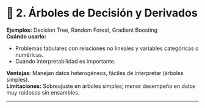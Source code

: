 # 🌲 **2. Árboles de Decisión y Derivados** {-}  

**Ejemplos:** Decision Tree, Random Forest, Gradient Boosting  
**Cuándo usarlo:**  

* Problemas tabulares con relaciones no lineales y variables categóricas o numéricas.
* Cuando interpretabilidad es importante.

**Ventajas:** Manejan datos heterogéneos, fáciles de interpretar (árboles simples).   
**Limitaciones:** Sobreajuste en árboles simples; menor desempeño en datos muy ruidosos sin ensambles.

---